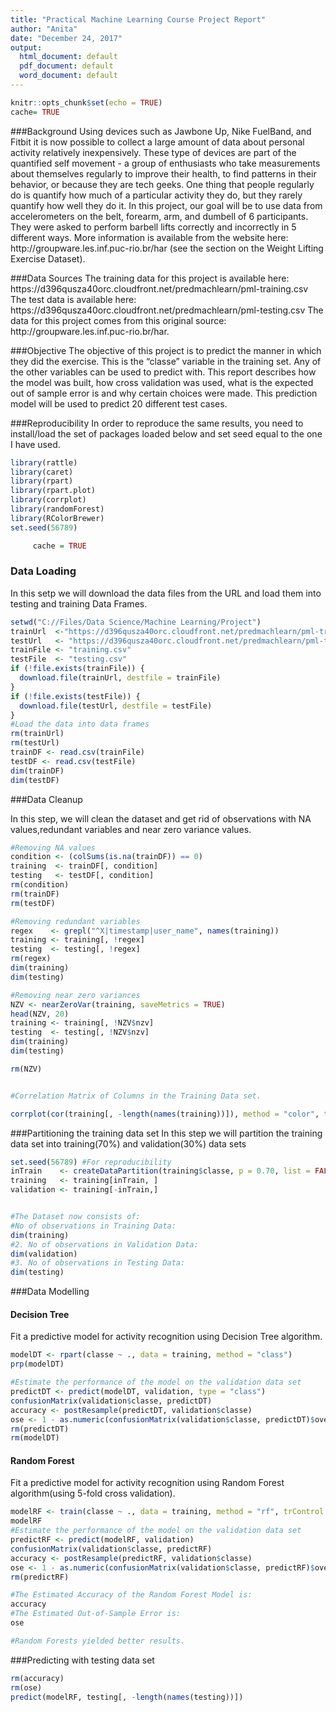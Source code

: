 ---
title: "Practical Machine Learning Course Project Report"
author: "Anita"
date: "December 24, 2017"
output:
  html_document: default
  pdf_document: default
  word_document: default
---

```{r setup, include=FALSE}
knitr::opts_chunk$set(echo = TRUE)
cache= TRUE
```

###Background
Using devices such as Jawbone Up, Nike FuelBand, and Fitbit it is now possible to collect a large amount of data about personal activity relatively inexpensively. These type of devices are part of the quantified self movement - a group of enthusiasts who take measurements about themselves regularly to improve their health, to find patterns in their behavior, or because they are tech geeks. One thing that people regularly do is quantify how much of a particular activity they do, but they rarely quantify how well they do it. In this project, our goal will be to use data from accelerometers on the belt, forearm, arm, and dumbell of 6 participants. They were asked to perform barbell lifts correctly and incorrectly in 5 different ways. More information is available from the website here: http://groupware.les.inf.puc-rio.br/har (see the section on the Weight Lifting Exercise Dataset).

###Data Sources
The training data for this project is available here:
https://d396qusza40orc.cloudfront.net/predmachlearn/pml-training.csv
The test data is available here:
https://d396qusza40orc.cloudfront.net/predmachlearn/pml-testing.csv
The data for this project comes from this original source: http://groupware.les.inf.puc-rio.br/har.

###Objective
The objective of this project is to predict the manner in which they did the exercise. This is the "classe" variable in the training set. 
Any of the other variables can be used to predict with. This report describes how the model was built, how cross validation was used, what is the expected out of sample error is and why certain choices were made. This prediction model will be used to predict 20 different test cases.

###Reproducibility
In order to reproduce the same results, you need to install/load the set of packages loaded below and set seed equal to the one I have used.

```{r loadlib}
library(rattle)
library(caret)
library(rpart)
library(rpart.plot)
library(corrplot)
library(randomForest)
library(RColorBrewer)
set.seed(56789)

     cache = TRUE
```

### Data Loading
In this setp we will download the data files from the URL and load them into testing and training Data Frames.

```{r loaddata}
setwd("C://Files/Data Science/Machine Learning/Project")
trainUrl  <-"https://d396qusza40orc.cloudfront.net/predmachlearn/pml-training.csv"
testUrl   <- "https://d396qusza40orc.cloudfront.net/predmachlearn/pml-testing.csv"
trainFile <- "training.csv"
testFile  <- "testing.csv"
if (!file.exists(trainFile)) {
  download.file(trainUrl, destfile = trainFile)
}
if (!file.exists(testFile)) {
  download.file(testUrl, destfile = testFile)
}
#Load the data into data frames
rm(trainUrl)
rm(testUrl)
trainDF <- read.csv(trainFile)
testDF <- read.csv(testFile)
dim(trainDF)
dim(testDF)

```

###Data Cleanup

In this step, we will clean the dataset and get rid of observations with NA values,redundant variables and  near zero variance values.
```{r removeredundant}
#Removing NA values
condition <- (colSums(is.na(trainDF)) == 0)
training  <- trainDF[, condition]
testing   <- testDF[, condition]
rm(condition)
rm(trainDF)
rm(testDF)

#Removing redundant variables
regex    <- grepl("^X|timestamp|user_name", names(training))
training <- training[, !regex]
testing  <- testing[, !regex]
rm(regex)
dim(training)
dim(testing)

#Removing near zero variances
NZV <- nearZeroVar(training, saveMetrics = TRUE)
head(NZV, 20)
training <- training[, !NZV$nzv]
testing  <- testing[, !NZV$nzv]
dim(training)
dim(testing)

rm(NZV)


#Correlation Matrix of Columns in the Training Data set.

corrplot(cor(training[, -length(names(training))]), method = "color", tl.cex = 0.5)
```

###Partitioning the training data set 
In this step we will partition the training data set into training(70%) and validation(30%) data sets

```{r partition}
set.seed(56789) #For reproducibility
inTrain    <- createDataPartition(training$classe, p = 0.70, list = FALSE)
training   <- training[inTrain, ]
validation <- training[-inTrain,]


#The Dataset now consists of:
#No of observations in Training Data: 
dim(training)
#2. No of observations in Validation Data:
dim(validation)
#3. No of observations in Testing Data:
dim(testing)
```

###Data Modelling

#### Decision Tree
Fit a predictive model for activity recognition using Decision Tree algorithm.

```{r decisiontree}
modelDT <- rpart(classe ~ ., data = training, method = "class")
prp(modelDT)

#Estimate the performance of the model on the validation data set
predictDT <- predict(modelDT, validation, type = "class")
confusionMatrix(validation$classe, predictDT)
accuracy <- postResample(predictDT, validation$classe)
ose <- 1 - as.numeric(confusionMatrix(validation$classe, predictDT)$overall[1])
rm(predictDT)
rm(modelDT)
```

#### Random Forest
Fit a predictive model for activity recognition using Random Forest algorithm(using 5-fold cross validation).

```{r randomforest}

modelRF <- train(classe ~ ., data = training, method = "rf", trControl = trainControl(method = "cv", 5), ntree = 250)
modelRF
#Estimate the performance of the model on the validation data set
predictRF <- predict(modelRF, validation)
confusionMatrix(validation$classe, predictRF)
accuracy <- postResample(predictRF, validation$classe)
ose <- 1 - as.numeric(confusionMatrix(validation$classe, predictRF)$overall[1])
rm(predictRF)

#The Estimated Accuracy of the Random Forest Model is:
accuracy 
#The Estimated Out-of-Sample Error is:
ose

#Random Forests yielded better results.
```

###Predicting with testing data set
```{r predict}
rm(accuracy)
rm(ose)
predict(modelRF, testing[, -length(names(testing))])
```


